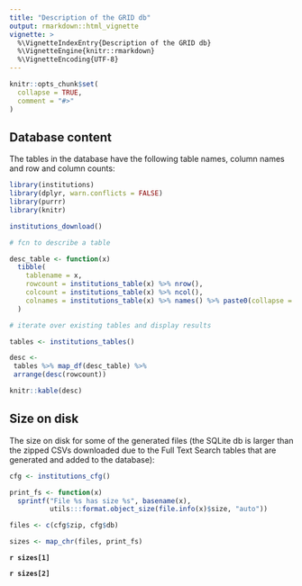 ```yaml
---
title: "Description of the GRID db"
output: rmarkdown::html_vignette
vignette: >
  %\VignetteIndexEntry{Description of the GRID db}
  %\VignetteEngine{knitr::rmarkdown}
  %\VignetteEncoding{UTF-8}
---
```


```r
knitr::opts_chunk$set(
  collapse = TRUE,
  comment = "#>"
)
```

## Database content

The tables in the database have the following table names, column names and row and column counts:

```r
library(institutions)
library(dplyr, warn.conflicts = FALSE)
library(purrr)
library(knitr)

institutions_download()

# fcn to describe a table

desc_table <- function(x)
  tibble(
    tablename = x,
    rowcount = institutions_table(x) %>% nrow(),
    colcount = institutions_table(x) %>% ncol(),
    colnames = institutions_table(x) %>% names() %>% paste0(collapse = ", ")
  )

# iterate over existing tables and display results

tables <- institutions_tables()

desc <-
 tables %>% map_df(desc_table) %>%
 arrange(desc(rowcount))

knitr::kable(desc)

```

## Size on disk

The size on disk for some of the generated files (the SQLite db is larger than the zipped CSVs downloaded due to the Full Text Search tables that are generated and added to the database):

```r

cfg <- institutions_cfg()

print_fs <- function(x) 
  sprintf("File %s has size %s", basename(x), 
          utils:::format.object_size(file.info(x)$size, "auto"))

files <- c(cfg$zip, cfg$db)

sizes <- map_chr(files, print_fs)

```

**`r sizes[1]`**

**`r sizes[2]`**
